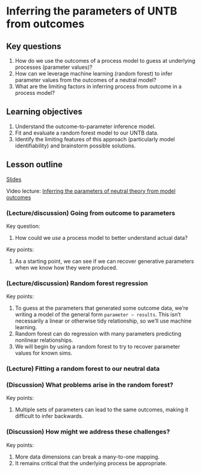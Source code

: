 # Inferring the parameters of UNTB from outcomes

## Key questions

1. How do we use the outcomes of a process model to guess at underlying processes (parameter values)?
1. How can we leverage machine learning (random forest) to infer parameter values from the outcomes of a neutral model?
1. What are the limiting factors in inferring process from outcome in a process model?

## Learning objectives

1. Understand the outcome-to-parameter inference model.
1. Fit and evaluate a random forest model to our UNTB data.
1. Identify the limiting features of this approach (particularly model identifiability) and brainstorm possible solutions. 

## Lesson outline

[Slides](slides/day1_slides.pdf)

Video lecture: [Inferring the parameters of neutral theory from model outcomes](https://youtu.be/F8T007EdiHQ)

### (Lecture/discussion) Going from outcome to parameters

Key question:

1. How could we _use_ a process model to better understand actual data?

Key points:

1. As a starting point, we can see if we can recover generative parameters when we know how they were produced. 

### (Lecture/discussion) Random forest regression

Key points:

1. To guess at the parameters that generated some outcome data, we're writing a model of the general form `parameter ~ results`. This isn't necessarily a linear or otherwise tidy relationship, so we'll use machine learning.
1. Random forest can do regression with many parameters predicting nonlinear relationships.
1. We will begin by using a random forest to try to recover parameter values for known sims.

### (Lecture) Fitting a random forest to our neutral data

### (Discussion) What problems arise in the random forest?

Key points: 

1. Multiple sets of parameters can lead to the same outcomes, making it difficult to infer backwards.


### (Discussion) How might we address these challenges?

Key points:

1. More data dimensions can break a many-to-one mapping.
1. It remains critical that the underlying process be appropriate.


<!-- [Andy's neutral theory / random forest page](ml_neutral_test.qmd) -->

<!-- 1. Lecture: [Random Forest for Machine Learning Inference](https://docs.google.com/presentation/d/16-S_72HA-xjC-Ed_UYEs6Oc-D7zMElI-/edit#slide=id.p37) -->
<!-- 2. Lecture: [How does machine learning work with RoLE simulations?](https://docs.google.com/presentation/d/17vOgbzpcYFPT7Tbo4EWBK_A-nJ82_kCU9dpMhrEWQkE/edit#slide=id.g3fc652ed98_0_30) -->
